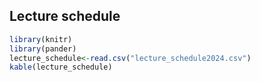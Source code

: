 ## Lecture schedule {#lecture_schedule}

```r
library(knitr)
library(pander)
lecture_schedule<-read.csv("lecture_schedule2024.csv")
kable(lecture_schedule)
```
